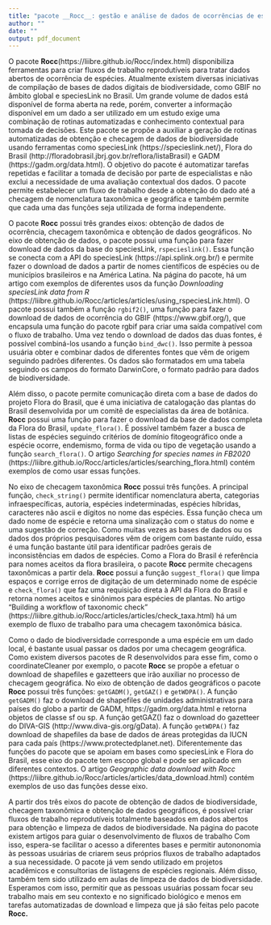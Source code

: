 ```yaml
---
title: "pacote __Rocc__: gestão e análise de dados de ocorrências de espécies"
author: ""
date: ""
output: pdf_document
---
```


O pacote __Rocc__(https://liibre.github.io/Rocc/index.html) disponibiliza ferramentas para criar fluxos de trabalho reprodutíveis para tratar dados abertos de ocorrência de espécies. Atualmente existem diversas iniciativas de compilação de bases de dados digitais de biodiversidade, como GBIF no âmbito global e speciesLink no Brasil. Um grande volume de dados está disponível de forma aberta na rede, porém, converter a informação disponível em um dado a ser utilizado em um estudo exige uma combinação de rotinas automatizadas e conhecimento contextual para tomada de decisões. Este pacote se propõe a auxiliar a geração de rotinas automatizadas de obtenção e checagem de dados de biodiversidade usando ferramentas como speciesLink (https://specieslink.net/), Flora do Brasil (http://floradobrasil.jbrj.gov.br/reflora/listaBrasil) e GADM (https://gadm.org/data.html). O objetivo do pacote é automatizar tarefas repetidas e facilitar a tomada de decisão por parte de especialistas e não exclui a necessidade de uma avaliação contextual dos dados. O pacote permite estabelecer um fluxo de trabalho desde a obtenção do dado até a checagem de nomenclatura taxonômica e geográfica e também permite que cada uma das funções seja utilizada de forma independente. 

O pacote __Rocc__ possui três grandes eixos: obtenção de dados de ocorrência, checagem taxonômica e obtenção de dados geográficos. No eixo de obtenção de dados, o pacote possui uma função para fazer download de dados da base do speciesLink, `rspecieslink()`. Essa função se conecta com a API do speciesLink (https://api.splink.org.br/) e permite fazer o download de dados a partir de nomes científicos de espécies ou de municípios brasileiros e na América Latina. Na página do pacote, há um artigo com exemplos de diferentes usos da função _Downloading speciesLink data from R_ (https://liibre.github.io/Rocc/articles/articles/using_rspeciesLink.html). O pacote possui também a função `rgbif2()`, uma função para fazer o download de dados de ocorrência do GBIF (https://www.gbif.org/), que encapsula uma função do pacote rgbif para criar uma saída compatível com o fluxo de trabalho. Uma vez tendo o download de dados das duas fontes, é possível combiná-los usando a função `bind_dwc()`. Isso permite à pessoa usuária obter e combinar dados de diferentes fontes que vêm  de origem seguindo padrões diferentes. Os dados são formatados em uma tabela seguindo os campos do formato DarwinCore, o formato padrão para dados de biodiversidade. 

Além disso, o pacote permite comunicação direta com a base de dados do projeto Flora do Brasil, que é uma iniciativa de catalogação das plantas do Brasil desenvolvida por um comitê de especialistas da área de botânica. __Rocc__ possui uma função para fazer o download da base de dados completa da Flora do Brasil, `update_flora()`. É possível também fazer a busca de listas de espécies seguindo critérios de domínio fitogeográfico onde a espécie ocorre, endemismo, forma de vida ou tipo de vegetação usando a função `search_flora()`. O artigo _Searching for species names in FB2020_ (https://liibre.github.io/Rocc/articles/articles/searching_flora.html) contém exemplos de como usar essas funções.

No eixo de checagem taxonômica __Rocc__ possui três funções. A principal função, `check_string()` permite identificar nomenclatura aberta, categorias infraespecíficas, autoria, espécies indeterminadas, espécies híbridas, caracteres não ascii e dígitos no nome das espécies. Essa função checa um dado nome de espécie e retorna uma sinalização com o status do nome e uma sugestão de correção. Como muitas vezes as bases de dados ou os dados dos próprios pesquisadores vêm de origem com bastante ruído, essa é uma função bastante útil para identificar padrões gerais de inconsistências em dados de espécies. Como a Flora do Brasil é referência para nomes aceitos da flora brasileira, o pacote __Rocc__ permite checagens taxonômicas a partir dela. __Rocc__ possui a função `suggest_flora()` que limpa espaços e corrige erros de digitação de um determinado nome de espécie e `check_flora()` que faz uma requisição direta à API da Flora do Brasil e retorna nomes aceitos e sinônimos para espécies de plantas. No artigo "Building a workflow of taxonomic check" (https://liibre.github.io/Rocc/articles/articles/check_taxa.html) há um exemplo de fluxo de trabalho para uma checagem taxonômica básica. 

Como o dado de biodiversidade corresponde a uma espécie em um dado local, é bastante usual passar os dados por uma checagem geográfica. Como existem diversos pacotes de R desenvolvidos para esse fim, como o coordinateCleaner por exemplo, o pacote __Rocc__ se propõe a efetuar o download de shapefiles e gazetteers que irão auxiliar no processo de checagem geográfica. No eixo de obtenção de dados geográficos o pacote __Rocc__ possui três funções: `getGADM()`, `getGAZ()` e `getWDPA()`. A função `getGADM()` faz o download de shapefiles de unidades administrativas para países do globo a partir de GADM, https://gadm.org/data.html e retorna objetos de classe sf ou sp. A função getGAZ() faz o download do gazetteer do DIVA-GIS (http://www.diva-gis.org/gData). A função `getWDPA()` faz download de shapefiles da base de dados de áreas protegidas da IUCN para cada país (https://www.protectedplanet.net). Diferentemente das funções do pacote que se apoiam em bases como speciesLink e Flora do Brasil, esse eixo do pacote tem escopo global e pode ser aplicado em diferentes contextos. O artigo _Geographic data download with Rocc_ (https://liibre.github.io/Rocc/articles/articles/data_download.html) contém exemplos de uso das funções desse eixo.

A partir dos três eixos do pacote de obtenção de dados de biodiversidade, checagem taxonômica e obtenção de dados geográficos, é possível criar fluxos de trabalho reprodutíveis totalmente baseados em dados abertos para obtenção e limpeza de dados de biodiversidade. Na página do pacote existem artigos para guiar o desenvolvimento de fluxos de trabalho Com isso, espera-se facilitar o acesso a diferentes bases e permitir autononomia às pessoas usuárias de criarem seus próprios fluxos de trabalho adaptados a sua necessidade. O pacote já vem sendo utilizado em projetos acadêmicos e consultorias de listagens de espécies regionais.  Além disso, também tem sido utilizado em aulas de limpeza de dados de biodiversidade. Esperamos com isso, permitir que as pessoas usuárias possam focar seu trabalho mais em seu contexto e no significado biológico e menos em tarefas automatizadas de download e limpeza que já são feitas pelo pacote __Rocc.__ 

